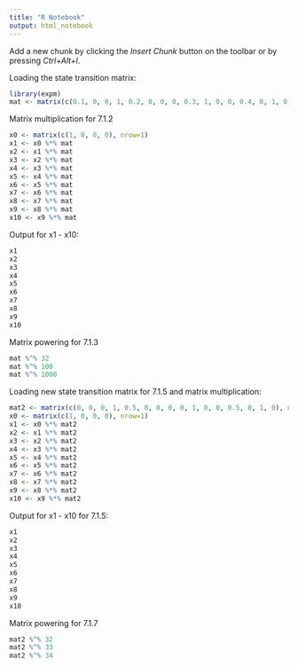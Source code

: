 ```yaml
---
title: "R Notebook"
output: html_notebook
---
```


Add a new chunk by clicking the *Insert Chunk* button on the toolbar or by pressing *Ctrl+Alt+I*.


Loading the state transition matrix: 
```r
library(expm)  
mat <- matrix(c(0.1, 0, 0, 1, 0.2, 0, 0, 0, 0.3, 1, 0, 0, 0.4, 0, 1, 0), nrow=4)
```

Matrix multiplication for 7.1.2
```r
x0 <- matrix(c(1, 0, 0, 0), nrow=1)
x1 <- x0 %*% mat
x2 <- x1 %*% mat
x3 <- x2 %*% mat
x4 <- x3 %*% mat
x5 <- x4 %*% mat
x6 <- x5 %*% mat
x7 <- x6 %*% mat
x8 <- x7 %*% mat
x9 <- x8 %*% mat
x10 <- x9 %*% mat
```

Output for x1 - x10:
```r
x1
x2
x3
x4
x5
x6
x7
x8
x9
x10
```

Matrix powering for 7.1.3
```r
mat %^% 32
mat %^% 100
mat %^% 1000
```


Loading new state transition matrix for 7.1.5 and matrix multiplication:

```r
mat2 <- matrix(c(0, 0, 0, 1, 0.5, 0, 0, 0, 0, 1, 0, 0, 0.5, 0, 1, 0), nrow=4)
x0 <- matrix(c(1, 0, 0, 0), nrow=1)
x1 <- x0 %*% mat2
x2 <- x1 %*% mat2
x3 <- x2 %*% mat2
x4 <- x3 %*% mat2
x5 <- x4 %*% mat2
x6 <- x5 %*% mat2
x7 <- x6 %*% mat2
x8 <- x7 %*% mat2
x9 <- x8 %*% mat2
x10 <- x9 %*% mat2
```

Output for x1 - x10 for 7.1.5:
```r
x1
x2
x3
x4
x5
x6
x7
x8
x9
x10
```

Matrix powering for 7.1.7
```r
mat2 %^% 32
mat2 %^% 33
mat2 %^% 34
```

